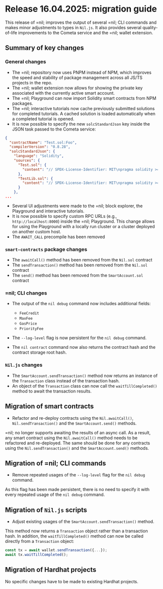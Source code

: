 # Release 16.04.2025: migration guide

This release of =nil; improves the output of several =nil; CLI commands and makes minor adjustments to types in `Nil.js`. It also provides several quality-of-life improvements to the Cometa service and the =nil; wallet extension.

## Summary of key changes

### General changes

* The =nil; repository now uses PNPM instead of NPM, which improves the speed and stability of package management across all JS/TS projects in the repo. 
* The =nil; wallet extension now allows for showing the private key associated with the currently active smart account.
* The =nil; Playground can now import Solidity smart contracts from NPM packages.
* The =nil; interactive tutorials now cache previously submitted solutions for completed tutorials. A cached solution is loaded automatically when a completed tutorial is opened.
* It is now possible to specify the new `solcStandardJson` key inside the JSON task passed to the Cometa service:

```json
{
  "contractName": "Test.sol:Foo",
  "compilerVersion": "0.8.28",
  "solcStandardJson": {
    "language": "Solidity",
    "sources": {
      "Test.sol": {
        "content": "// SPDX-License-Identifier: MIT\npragma solidity >= 0.8.17;\ncontract Foo { constructor() payable {}\n function bar() public pure returns (uint) { return 42; } }\n"
      },
      "TestLib.sol": {
        "content": "// SPDX-License-Identifier: MIT\npragma solidity >= 0.8.17;\ncontract Bar { constructor() {}\n function foo() public pure returns (uint) { return 43; } }\n"
      }
    },
...
```

* Several UI adjustments were made to the =nil; block explorer, the Playground and interactive tutorials.
* It is now possible to specify custom RPC URLs (e.g., `http://localhost:8000`) inside the =nil; Playground. This change allows for using the Playground with a locally run cluster or a cluster deployed on another custom host.
* The `AWAIT_CALL` precompile has been removed

### `smart-contracts` package changes

* The `awaitCall()` method has been removed from the `Nil.sol` contract
* The `sendTransaction()` method has been removed from the `Nil.sol` contract
* The `send()` method has been removed from the `SmartAccount.sol` contract

### =nil; CLI changes

* The output of the `nil debug` command now includes additional fields:
  - `FeeCredit`
  - `MaxFee`
  - `GasPrice`
  - `PriorityFee`

* The `--log-level` flag is now persistent for the `nil debug` command. 
* The `nil contract` command now also returns the contract hash and the contract storage root hash.

### `Nil.js` changes

* The `SmartAccount.sendTransaction()` method now returns an instance of the `Transaction` class instead of the transaction hash. 
* An object of the `Transaction` class can now call the `waitTillCompleted()` method to await the transaction results.

## Migration of smart contracts

* Refactor and re-deploy contracts using the `Nil.awaitCall()`, `Nil.sendTransaction()` and the `SmartAccount.send()` methods.

=nil; no longer supports awaiting the results of an async call. As a result, any smart contract using the `Nil.awaitCall()` method needs to be refactored and re-deployed. The same should be done for any contracts using the `Nil.sendTransaction()` and the `SmartAccount.send()` methods.

## Migration of =nil; CLI commands

* Remove repeated usages of the `--log-level` flag for the `nil debug` command.

As this flag has been made persistent, there is no need to specify it with every repeated usage of the `nil debug` command.

## Migration of `Nil.js` scripts

* Adjust existing usages of the `SmartAccount.sendTransaction()` method.

This method now returns a `Transaction` object rather than a transaction hash. In addition, the `waitTillCompleted()` method can now be called directly from a `Transaction` object:

```ts showLineNumbers
const tx = await wallet.sendTransaction({...});
await tx.waitTillCompleted();
```

## Migration of Hardhat projects

No specific changes have to be made to existing Hardhat projects.

